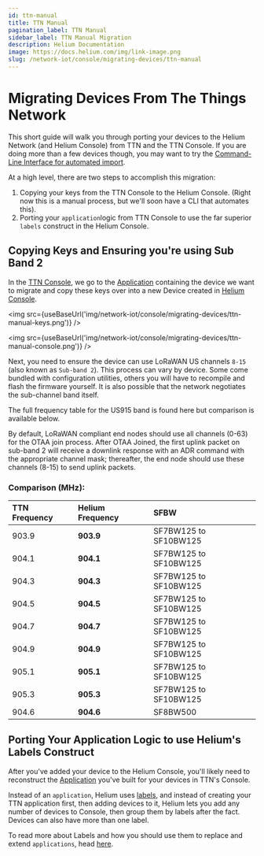 ```yaml
---
id: ttn-manual
title: TTN Manual
pagination_label: TTN Manual
sidebar_label: TTN Manual Migration
description: Helium Documentation
image: https://docs.helium.com/img/link-image.png
slug: /network-iot/console/migrating-devices/ttn-manual
---
```


# Migrating Devices From The Things Network


This short guide will walk you through porting your devices to the Helium Network \(and Helium
Console\) from TTN and the TTN Console. If you are doing more than a few devices though, you may
want to try the [Command-Line Interface for automated import](/network-iot/console/cli#ttn-import).

At a high level, there are two steps to accomplish this migration:

1. Copying your keys from the TTN Console to the Helium Console. \(Right now this is a manual
   process, but we'll soon have a CLI that automates this\).
2. Porting your `application`logic from TTN Console to use the far superior `labels` construct in
   the Helium Console.

## Copying Keys and Ensuring you're using Sub Band 2

In the [TTN Console](https://console.thethingsnetwork.org/), we go to the
[Application](https://console.thethingsnetwork.org/applications) containing the device we want to
migrate and copy these keys over into a new Device created in
[Helium Console](https://console.helium.com).

<img src={useBaseUrl('img/network-iot/console/migrating-devices/ttn-manual-keys.png')} />

<img src={useBaseUrl('img/network-iot/console/migrating-devices/ttn-manual-console.png')} />

Next, you need to ensure the device can use LoRaWAN US channels `8-15` \(also known as
`Sub-band 2`\). This process can vary by device. Some come bundled with configuration utilities,
others you will have to recompile and flash the firmware yourself. It is also possible that the
network negotiates the sub-channel band itself.

The full frequency table for the US915 band is found here but comparison is available below.

By default, LoRaWAN compliant end nodes should use all channels \(0-63\) for the OTAA join process.
After OTAA Joined, the first uplink packet on sub-band 2 will receive a downlink response with an
ADR command with the appropriate channel mask; thereafter, the end node should use these channels
\(8-15\) to send uplink packets.

### Comparison \(MHz\):

| **TTN Frequency** | **Helium Frequency** | **SFBW**              |
| :---------------- | :------------------- | :-------------------- |
| 903.9             | **903.9**            | SF7BW125 to SF10BW125 |
| 904.1             | **904.1**            | SF7BW125 to SF10BW125 |
| 904.3             | **904.3**            | SF7BW125 to SF10BW125 |
| 904.5             | **904.5**            | SF7BW125 to SF10BW125 |
| 904.7             | **904.7**            | SF7BW125 to SF10BW125 |
| 904.9             | **904.9**            | SF7BW125 to SF10BW125 |
| 905.1             | **905.1**            | SF7BW125 to SF10BW125 |
| 905.3             | **905.3**            | SF7BW125 to SF10BW125 |
| 904.6             | **904.6**            | SF8BW500              |

## Porting Your Application Logic to use Helium's Labels Construct

After you've added your device to the Helium Console, you'll likely need to reconstruct the
[Application](https://www.thethingsnetwork.org/docs/applications/) you've built for your devices in
TTN's Console.

Instead of an `application`, Helium uses [labels](../labels), and instead of creating your TTN
application first, then adding devices to it, Helium lets you add any number of devices to Console,
then group them by labels after the fact. Devices can also have more than one label.

To read more about Labels and how you should use them to replace and extend `applications`, head
[here](../labels).
